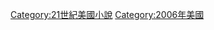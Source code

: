 {{Year by category
|m=2
|c=0
|d=0
|y=6
|cat=美國小說
|sortkey=小說
|parent=
|subcat=2006年小說
}}

[[Category:21世紀美國小說|Category:21世紀美國小說]]
[[Category:2006年美國|Category:2006年美國]]
